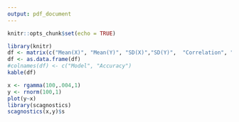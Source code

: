 ```yaml
---
output: pdf_document
---
```


```r
knitr::opts_chunk$set(echo = TRUE)
```

```r
library(knitr)
df <- matrix(c("Mean(X)", "Mean(Y)", "SD(X)","SD(Y)",  "Correlation", "54.26","47.83", "16.76","26.93", "-0.06"), ncol = 2, byrow = FALSE)
df <- as.data.frame(df)
#colnames(df) <- c("Model", "Accuracy")
kable(df)
```


```r
x <- rgamma(100,.004,1)
y <- rnorm(100,1)
plot(y~x)
library(scagnostics)
scagnostics(x,y)$s
```

```r
```